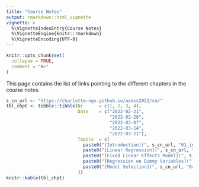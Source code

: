 ```yaml
---
title: "Course Notes"
output: rmarkdown::html_vignette
vignette: >
  %\VignetteIndexEntry{Course Notes}
  %\VignetteEngine{knitr::rmarkdown}
  %\VignetteEncoding{UTF-8}
---
```


```r
knitr::opts_chunk$set(
  collapse = TRUE,
  comment = "#>"
)
```


This page contains the list of links pointing to the different chapters in the course notes. 

```r
s_cn_url <- "https://charlotte-ngs.github.io/asmss2022/cn/"
tbl_chpt <- tibble::tibble(Nr      = c(1, 2, 3, 4),
                           Date    = c("2022-02-21",
                                       "2022-02-28",
                                       "2022-03-07",
                                       "2022-03-14",
                                       "2022-03-21"),
                           Topics  = c(
                             paste0("[Introduction](", s_cn_url, "01_intro.pdf)", collapse = ""),
                             paste0("[Linear Regression](", s_cn_url, "02_regr.pdf)", collapse = ""),
                             paste0("[Fixed Linear Effects Model](", s_cn_url, "03_flem.pdf)", collapse = ""),
                             paste0("[Regression on Dummy Variables](", s_cn_url, "03_regdvar.pdf)", collapse = ""),
                             paste0("[Model Selection](", s_cn_url, "04_msel.pdf)", collapse = "")
                           ))
knitr::kable(tbl_chpt)
```
